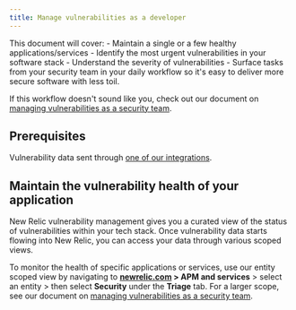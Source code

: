 ```yaml
---
title: Manage vulnerabilities as a developer
---
```


This document will cover: 
    - Maintain a single or a few healthy applications/services
    - Identify the most urgent vulnerabilities in your software stack
    - Understand the severity of vulnerabilities
    - Surface tasks from your security team in your daily workflow so it's easy to deliver more secure software with less toil.

If this workflow doesn't sound like you, check out our document on [managing vulnerabilities as a security team](/docs/vulnerability-management/security-workflow).

## Prerequisites

Vulnerability data sent through [one of our integrations](/docs/vulnerability-management/integrations/overview).

## Maintain the vulnerability health of your application 

New Relic vulnerability management gives you a curated view of the status of vulnerabilities within your tech stack. Once vulnerability data starts flowing into New Relic, you can access your data through various scoped views. 

To monitor the health of specific applications or services, use our entity scoped view by navigating to **[newrelic.com](https://newrelic.com/all-capabilities) > APM and services** > select an entity > then select **Security** under the **Triage** tab. For a larger scope, see our document on [managing vulnerabilities as a security team](/docs/vulnerability-management/security-workflow).




